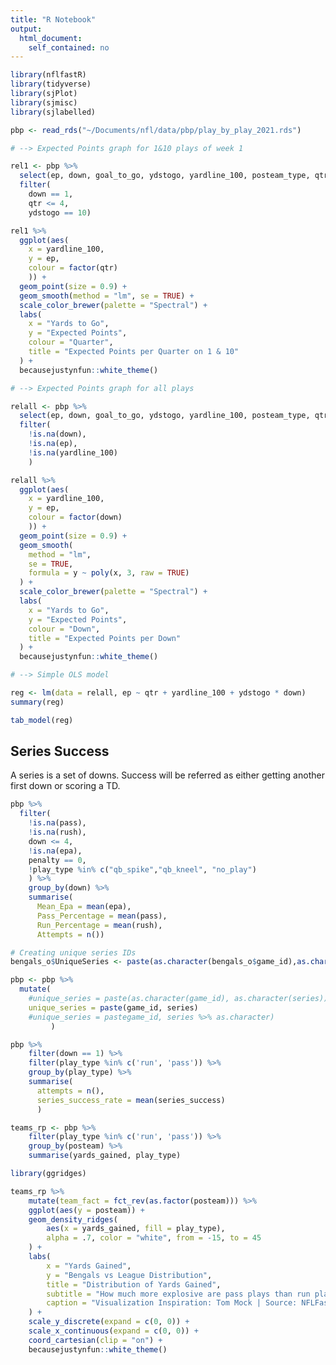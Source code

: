 ```yaml
---
title: "R Notebook"
output: 
  html_document: 
    self_contained: no
---
```


```r
library(nflfastR)
library(tidyverse)
library(sjPlot)
library(sjmisc)
library(sjlabelled)
```

```r
pbp <- read_rds("~/Documents/nfl/data/pbp/play_by_play_2021.rds")
```

```r
# --> Expected Points graph for 1&10 plays of week 1

rel1 <- pbp %>%
  select(ep, down, goal_to_go, ydstogo, yardline_100, posteam_type, qtr) %>%
  filter(
    down == 1, 
    qtr <= 4,
    ydstogo == 10)

rel1 %>%
  ggplot(aes(
    x = yardline_100, 
    y = ep, 
    colour = factor(qtr)
    )) +
  geom_point(size = 0.9) +
  geom_smooth(method = "lm", se = TRUE) +
  scale_color_brewer(palette = "Spectral") +
  labs(
    x = "Yards to Go",
    y = "Expected Points",
    colour = "Quarter",
    title = "Expected Points per Quarter on 1 & 10"
  ) +
  becausejustynfun::white_theme()
```

```r
# --> Expected Points graph for all plays

relall <- pbp %>%
  select(ep, down, goal_to_go, ydstogo, yardline_100, posteam_type, qtr) %>%
  filter(
    !is.na(down),
    !is.na(ep),
    !is.na(yardline_100)
    )

relall %>%
  ggplot(aes(
    x = yardline_100, 
    y = ep, 
    colour = factor(down)
    )) +
  geom_point(size = 0.9) +
  geom_smooth(
    method = "lm",
    se = TRUE,
    formula = y ~ poly(x, 3, raw = TRUE)
  ) +
  scale_color_brewer(palette = "Spectral") +
  labs(
    x = "Yards to Go",
    y = "Expected Points",
    colour = "Down",
    title = "Expected Points per Down"
  ) +
  becausejustynfun::white_theme()
```

```r
# --> Simple OLS model

reg <- lm(data = relall, ep ~ qtr + yardline_100 + ydstogo * down)
summary(reg)

tab_model(reg)
```

## Series Success

A series is a set of downs. 
Success will be referred as either getting another first down or scoring a TD.


```r
pbp %>% 
  filter(
    !is.na(pass),
    !is.na(rush),
    down <= 4, 
    !is.na(epa),
    penalty == 0, 
    !play_type %in% c("qb_spike","qb_kneel", "no_play")
    ) %>% 
    group_by(down) %>% 
    summarise(
      Mean_Epa = mean(epa), 
      Pass_Percentage = mean(pass), 
      Run_Percentage = mean(rush), 
      Attempts = n())
```

```r
# Creating unique series IDs
bengals_o$UniqueSeries <- paste(as.character(bengals_o$game_id),as.character(bengals_o$series))

pbp <- pbp %>%
  mutate(
    #unique_series = paste(as.character(game_id), as.character(series))
    unique_series = paste(game_id, series)
    #unique_series = pastegame_id, series %>% as.character)
         )

pbp %>% 
    filter(down == 1) %>% 
    filter(play_type %in% c('run', 'pass')) %>% 
    group_by(play_type) %>% 
    summarise(
      attempts = n(), 
      series_success_rate = mean(series_success)
      )
```

```r
teams_rp <- pbp %>% 
    filter(play_type %in% c('run', 'pass')) %>% 
    group_by(posteam) %>% 
    summarise(yards_gained, play_type) 
```

```r
library(ggridges)

teams_rp %>% 
    mutate(team_fact = fct_rev(as.factor(posteam))) %>%
    ggplot(aes(y = posteam)) +
    geom_density_ridges(
        aes(x = yards_gained, fill = play_type), 
        alpha = .7, color = "white", from = -15, to = 45
    ) +
    labs(
        x = "Yards Gained",
        y = "Bengals vs League Distribution",
        title = "Distribution of Yards Gained",
        subtitle = "How much more explosive are pass plays than run plays?",
        caption = "Visualization Inspiration: Tom Mock | Source: NFLFastR"
    ) +
    scale_y_discrete(expand = c(0, 0)) +
    scale_x_continuous(expand = c(0, 0)) +
    coord_cartesian(clip = "on") +
    becausejustynfun::white_theme()
```

